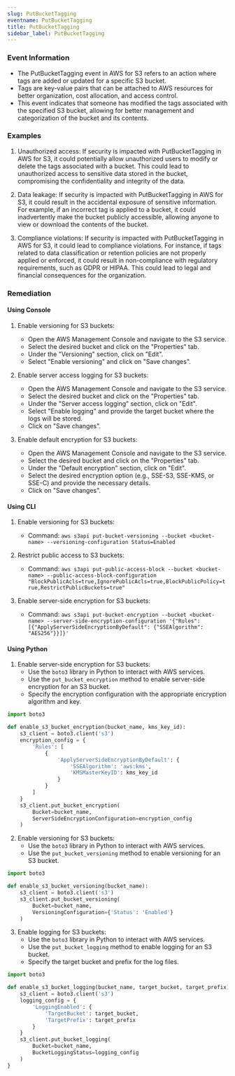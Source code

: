 ```yaml
--- 
slug: PutBucketTagging
eventname: PutBucketTagging
title: PutBucketTagging
sidebar_label: PutBucketTagging
---
```

                       
### Event Information

- The PutBucketTagging event in AWS for S3 refers to an action where tags are added or updated for a specific S3 bucket.
- Tags are key-value pairs that can be attached to AWS resources for better organization, cost allocation, and access control.
- This event indicates that someone has modified the tags associated with the specified S3 bucket, allowing for better management and categorization of the bucket and its contents.


### Examples

1. Unauthorized access: If security is impacted with PutBucketTagging in AWS for S3, it could potentially allow unauthorized users to modify or delete the tags associated with a bucket. This could lead to unauthorized access to sensitive data stored in the bucket, compromising the confidentiality and integrity of the data.

2. Data leakage: If security is impacted with PutBucketTagging in AWS for S3, it could result in the accidental exposure of sensitive information. For example, if an incorrect tag is applied to a bucket, it could inadvertently make the bucket publicly accessible, allowing anyone to view or download the contents of the bucket.

3. Compliance violations: If security is impacted with PutBucketTagging in AWS for S3, it could lead to compliance violations. For instance, if tags related to data classification or retention policies are not properly applied or enforced, it could result in non-compliance with regulatory requirements, such as GDPR or HIPAA. This could lead to legal and financial consequences for the organization.

### Remediation

#### Using Console

1. Enable versioning for S3 buckets:
   - Open the AWS Management Console and navigate to the S3 service.
   - Select the desired bucket and click on the "Properties" tab.
   - Under the "Versioning" section, click on "Edit".
   - Select "Enable versioning" and click on "Save changes".

2. Enable server access logging for S3 buckets:
   - Open the AWS Management Console and navigate to the S3 service.
   - Select the desired bucket and click on the "Properties" tab.
   - Under the "Server access logging" section, click on "Edit".
   - Select "Enable logging" and provide the target bucket where the logs will be stored.
   - Click on "Save changes".

3. Enable default encryption for S3 buckets:
   - Open the AWS Management Console and navigate to the S3 service.
   - Select the desired bucket and click on the "Properties" tab.
   - Under the "Default encryption" section, click on "Edit".
   - Select the desired encryption option (e.g., SSE-S3, SSE-KMS, or SSE-C) and provide the necessary details.
   - Click on "Save changes".

#### Using CLI

1. Enable versioning for S3 buckets:
   - Command: `aws s3api put-bucket-versioning --bucket <bucket-name> --versioning-configuration Status=Enabled`

2. Restrict public access to S3 buckets:
   - Command: `aws s3api put-public-access-block --bucket <bucket-name> --public-access-block-configuration "BlockPublicAcls=true,IgnorePublicAcls=true,BlockPublicPolicy=true,RestrictPublicBuckets=true"`

3. Enable server-side encryption for S3 buckets:
   - Command: `aws s3api put-bucket-encryption --bucket <bucket-name> --server-side-encryption-configuration '{"Rules": [{"ApplyServerSideEncryptionByDefault": {"SSEAlgorithm": "AES256"}}]}'`

#### Using Python

1. Enable server-side encryption for S3 buckets:
   - Use the `boto3` library in Python to interact with AWS services.
   - Use the `put_bucket_encryption` method to enable server-side encryption for an S3 bucket.
   - Specify the encryption configuration with the appropriate encryption algorithm and key.

```python
import boto3

def enable_s3_bucket_encryption(bucket_name, kms_key_id):
    s3_client = boto3.client('s3')
    encryption_config = {
        'Rules': [
            {
                'ApplyServerSideEncryptionByDefault': {
                    'SSEAlgorithm': 'aws:kms',
                    'KMSMasterKeyID': kms_key_id
                }
            }
        ]
    }
    s3_client.put_bucket_encryption(
        Bucket=bucket_name,
        ServerSideEncryptionConfiguration=encryption_config
    )
```

2. Enable versioning for S3 buckets:
   - Use the `boto3` library in Python to interact with AWS services.
   - Use the `put_bucket_versioning` method to enable versioning for an S3 bucket.

```python
import boto3

def enable_s3_bucket_versioning(bucket_name):
    s3_client = boto3.client('s3')
    s3_client.put_bucket_versioning(
        Bucket=bucket_name,
        VersioningConfiguration={'Status': 'Enabled'}
    )
```

3. Enable logging for S3 buckets:
   - Use the `boto3` library in Python to interact with AWS services.
   - Use the `put_bucket_logging` method to enable logging for an S3 bucket.
   - Specify the target bucket and prefix for the log files.

```python
import boto3

def enable_s3_bucket_logging(bucket_name, target_bucket, target_prefix):
    s3_client = boto3.client('s3')
    logging_config = {
        'LoggingEnabled': {
            'TargetBucket': target_bucket,
            'TargetPrefix': target_prefix
        }
    }
    s3_client.put_bucket_logging(
        Bucket=bucket_name,
        BucketLoggingStatus=logging_config
    )
}
```


 